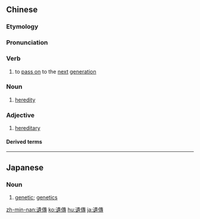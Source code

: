 {{also|遺伝|遗传}}
==Chinese==
{{zh-forms|s=遗传}}

===Etymology===
{{rfe|zh}}

===Pronunciation===
{{zh-pron
|m=yíchuán
|c=wai4 cyun4
|h=pfs=vì-chhòn
|mn=xm,qz:î-toân/qz:ûi-toân/zz,tw:ûi-thoân
|cat=v,n,a
}}

===Verb===
{{zh-verb}}

# to [[pass on]] to the [[next]] [[generation]]

===Noun===
{{zh-noun}}

# [[heredity]]

===Adjective===
{{zh-adj}}

# [[hereditary]]

====Derived terms====
{{zh-der|隔代遺傳|遺傳病|遺傳體|遺傳改良|遺傳工程|遺傳型|遺傳修飾|遺傳學|遺傳子}}

{{zh-cat|Genetics|Advanced}}

----

==Japanese==
{{ja-kanjitab|い|でん|yomi=o}}

===Noun===
{{ja-noun|いでん|shin=遺伝}}

# [[genetic]]; [[genetics]]

[[zh-min-nan:遺傳]]
[[ko:遺傳]]
[[hu:遺傳]]
[[ja:遺傳]]